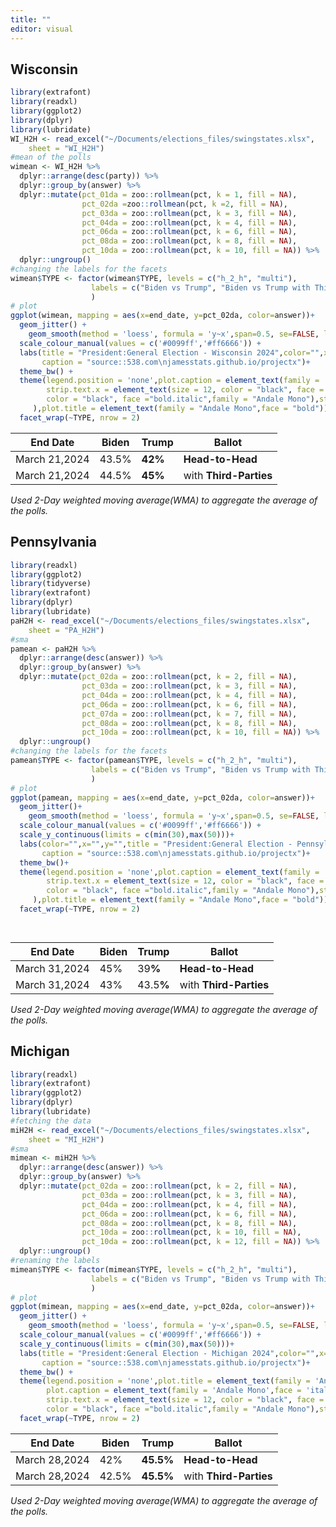 ```yaml
---
title: ""
editor: visual
---
```


## Wisconsin

```r
library(extrafont)
library(readxl)
library(ggplot2)
library(dplyr)
library(lubridate) 
WI_H2H <- read_excel("~/Documents/elections_files/swingstates.xlsx", 
    sheet = "WI_H2H")
#mean of the polls
wimean <- WI_H2H %>%
  dplyr::arrange(desc(party)) %>% 
  dplyr::group_by(answer) %>% 
  dplyr::mutate(pct_01da = zoo::rollmean(pct, k = 1, fill = NA),
                pct_02da =zoo::rollmean(pct, k =2, fill = NA),
                pct_03da = zoo::rollmean(pct, k = 3, fill = NA),
                pct_04da = zoo::rollmean(pct, k = 4, fill = NA),
                pct_06da = zoo::rollmean(pct, k = 6, fill = NA),
                pct_08da = zoo::rollmean(pct, k = 8, fill = NA),
                pct_10da = zoo::rollmean(pct, k = 10, fill = NA)) %>% 
  dplyr::ungroup()  
#changing the labels for the facets
wimean$TYPE <- factor(wimean$TYPE, levels = c("h_2_h", "multi"),
                  labels = c("Biden vs Trump", "Biden vs Trump with Third Parties")
                  )  
# plot 
ggplot(wimean, mapping = aes(x=end_date, y=pct_02da, color=answer))+
  geom_jitter() +
    geom_smooth(method = 'loess', formula = 'y~x',span=0.5, se=FALSE, lwd=1)+
  scale_colour_manual(values = c('#0099ff','#ff6666')) +
  labs(title = "President:General Election - Wisconsin 2024",color="",x="",y="",
       caption = "source::538.com\njamesstats.github.io/projectx")+
  theme_bw() +
  theme(legend.position = 'none',plot.caption = element_text(family = 'Andale Mono',face = 'italic'),
        strip.text.x = element_text(size = 12, color = "black", face = "bold.italic",family = "Andale Mono"),strip.text.y = element_text(size = 8,
        color = "black", face ="bold.italic",family = "Andale Mono"),strip.background = element_rect(color="black", fill="white", size=0.5, linetype="solid"
     ),plot.title = element_text(family = "Andale Mono",face = "bold"))+ 
  facet_wrap(~TYPE, nrow = 2) 
```

| End Date      | Biden | Trump   | Ballot                 |
|---------------|-------|---------|------------------------|
| March 21,2024 | 43.5% | **42%** | **Head-to-Head**       |
| March 21,2024 | 44.5% | **45%** | with **Third-Parties** |

*Used 2-Day weighted moving average(WMA) to aggregate the average of the polls.*

## Pennsylvania

```r

library(readxl)
library(ggplot2)
library(tidyverse) 
library(extrafont) 
library(dplyr)
library(lubridate) 
paH2H <- read_excel("~/Documents/elections_files/swingstates.xlsx", 
    sheet = "PA_H2H")
#sma
pamean <- paH2H %>%
  dplyr::arrange(desc(answer)) %>% 
  dplyr::group_by(answer) %>% 
  dplyr::mutate(pct_02da = zoo::rollmean(pct, k = 2, fill = NA),
                pct_03da = zoo::rollmean(pct, k = 3, fill = NA),
                pct_04da = zoo::rollmean(pct, k = 4, fill = NA),
                pct_06da = zoo::rollmean(pct, k = 6, fill = NA),
                pct_07da = zoo::rollmean(pct, k = 7, fill = NA),
                pct_08da = zoo::rollmean(pct, k = 8, fill = NA),
                pct_10da = zoo::rollmean(pct, k = 10, fill = NA)) %>% 
  dplyr::ungroup() 
#changing the labels for the facets
pamean$TYPE <- factor(pamean$TYPE, levels = c("h_2_h", "multi"),
                  labels = c("Biden vs Trump", "Biden vs Trump with Third Parties")
                  )  
# plot 
ggplot(pamean, mapping = aes(x=end_date, y=pct_02da, color=answer))+
  geom_jitter()+
    geom_smooth(method = 'loess', formula = 'y~x',span=0.5, se=FALSE, lwd=1)+
  scale_colour_manual(values = c('#0099ff','#ff6666')) +
  scale_y_continuous(limits = c(min(30),max(50)))+
  labs(color="",x="",y="",title = "President:General Election - Pennsylvania 2024",
       caption = "source::538.com\njamesstats.github.io/projectx")+
  theme_bw()+
  theme(legend.position = 'none',plot.caption = element_text(family = 'Andale Mono',face = 'italic'),
        strip.text.x = element_text(size = 12, color = "black", face = "bold.italic",family = "Andale Mono"),strip.text.y = element_text(size = 8,
        color = "black", face ="bold.italic",family = "Andale Mono"),strip.background = element_rect(color="black", fill="white", size=0.5, linetype="solid"
     ),plot.title = element_text(family = "Andale Mono",face = "bold"))+ 
  facet_wrap(~TYPE, nrow = 2)  

  
```

| End Date      | Biden | Trump      | Ballot                 |
|---------------|-------|------------|------------------------|
| March 31,2024 | 45%   | 39**%**    | **Head-to-Head**       |
| March 31,2024 | 43%   | 43.5**%**  | with **Third-Parties** |

*Used 2-Day weighted moving average(WMA) to aggregate the average of the polls.*

## Michigan

```r

library(readxl)
library(extrafont) 
library(ggplot2)
library(dplyr)
library(lubridate) 
#fetching the data
miH2H <- read_excel("~/Documents/elections_files/swingstates.xlsx", 
    sheet = "MI_H2H")
#sma
mimean <- miH2H %>%
  dplyr::arrange(desc(answer)) %>% 
  dplyr::group_by(answer) %>% 
  dplyr::mutate(pct_02da = zoo::rollmean(pct, k = 2, fill = NA),
                pct_03da = zoo::rollmean(pct, k = 3, fill = NA),
                pct_04da = zoo::rollmean(pct, k = 4, fill = NA),
                pct_06da = zoo::rollmean(pct, k = 6, fill = NA),
                pct_08da = zoo::rollmean(pct, k = 8, fill = NA),
                pct_10da = zoo::rollmean(pct, k = 10, fill = NA),
                pct_10da = zoo::rollmean(pct, k = 12, fill = NA)) %>% 
  dplyr::ungroup() 
#renaming the labels
mimean$TYPE <- factor(mimean$TYPE, levels = c("h_2_h", "multi"),
                  labels = c("Biden vs Trump", "Biden vs Trump with Third Parties")
                  )  
# plot 
ggplot(mimean, mapping = aes(x=end_date, y=pct_02da, color=answer))+
  geom_jitter() +
    geom_smooth(method = 'loess', formula = 'y~x',span=0.5, se=FALSE, lwd=1)+
  scale_colour_manual(values = c('#0099ff','#ff6666')) +
  scale_y_continuous(limits = c(min(30),max(50)))+
  labs(title = "President:General Election - Michigan 2024",color="",x="",y="",
       caption = "source::538.com\njamesstats.github.io/projectx")+
  theme_bw() +
  theme(legend.position = 'none',plot.title = element_text(family = 'Andale Mono',face = 'bold'),
        plot.caption = element_text(family = 'Andale Mono',face = 'italic'),
        strip.text.x = element_text(size = 12, color = "black", face = "bold.italic",family = "Andale Mono"),strip.text.y = element_text(size = 8,
        color = "black", face ="bold.italic",family = "Andale Mono"),strip.background = element_rect(color="black", fill="white", size=0.5, linetype="solid"))+ 
  facet_wrap(~TYPE, nrow = 2) 
```

| End Date      | Biden | Trump     | Ballot                 |
|---------------|-------|-----------|------------------------|
| March 28,2024 | 42%   | **45.5%** | **Head-to-Head**       |
| March 28,2024 | 42.5% | **45.5%** | with **Third-Parties** |

*Used 2-Day weighted moving average(WMA) to aggregate the average of the polls.*
